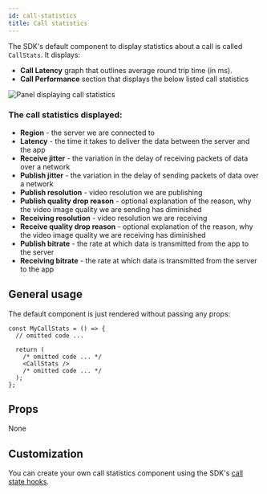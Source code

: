 ```yaml
---
id: call-statistics
title: Call statistics
---
```



The SDK's default component to display statistics about a call is called `CallStats`. It displays:

- **Call Latency** graph that outlines average round trip time (in ms).
- **Call Performance** section that displays the below listed call statistics

<img src={CallStats} alt="Panel displaying call statistics" width={300} />

### The call statistics displayed:

- **Region** - the server we are connected to
- **Latency** - the time it takes to deliver the data between the server and the app
- **Receive jitter** - the variation in the delay of receiving packets of data over a network
- **Publish jitter** - the variation in the delay of sending packets of data over a network
- **Publish resolution** - video resolution we are publishing
- **Publish quality drop reason** - optional explanation of the reason, why the video image quality we are sending has diminished
- **Receiving resolution** - video resolution we are receiving
- **Receive quality drop reason** - optional explanation of the reason, why the video image quality we are receiving has diminished
- **Publish bitrate** - the rate at which data is transmitted from the app to the server
- **Receiving bitrate** - the rate at which data is transmitted from the server to the app

## General usage

The default component is just rendered without passing any props:

```tsx
const MyCallStats = () => {
  // omitted code ...

  return (
    /* omitted code ... */
    <CallStats />
    /* omitted code ... */
  );
};
```

## Props

None

## Customization

You can create your own call statistics component using the SDK's [call state hooks](../../../guides/call-and-participant-state/#call-state).
